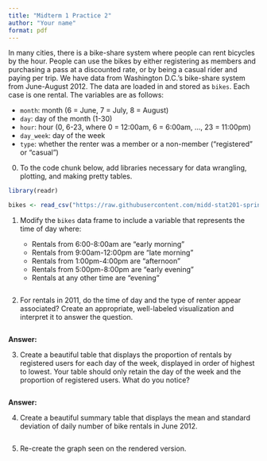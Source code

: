 ```yaml
---
title: "Midterm 1 Practice 2"
author: "Your name"
format: pdf
---
```


In many cities, there is a bike-share system where people can rent bicycles by the hour. People can use the bikes by either registering as members and purchasing a pass at a discounted rate, or by being a casual rider and paying per trip. We have data from Washington D.C.'s bike-share system from June-August 2012. The data are loaded in and stored as `bikes`. Each case is one rental. The variables are as follows:

-   `month`: month (6 = June, 7 = July, 8 = August)
-   `day`: day of the month (1-30)
-   `hour`: hour (0, 6-23, where 0 = 12:00am, 6 = 6:00am, ..., 23 = 11:00pm)
-   `day_week`: day of the week
-   `type`: whether the renter was a member or a non-member ("registered" or "casual")

0.  To the code chunk below, add libraries necessary for data wrangling, plotting, and making pretty tables.

```r
library(readr)

bikes <- read_csv("https://raw.githubusercontent.com/midd-stat201-spring2025/midd-stat201-spring2025.github.io/refs/heads/main/data/bikes_summer.csv", show_col_types = F)
```

1.  Modify the `bikes` data frame to include a variable that represents the time of day where:

    -   Rentals from 6:00-8:00am are "early morning"
    -   Rentals from 9:00am-12:00pm are "late morning"
    -   Rentals from 1:00pm-4:00pm are "afternoon"
    -   Rentals from 5:00pm-8:00pm are "early evening"
    -   Rentals at any other time are "evening"

```r

```

2.  For rentals in 2011, do the time of day and the type of renter appear associated? Create an appropriate, well-labeled visualization and interpret it to answer the question.

```r

```

**Answer:**

3.  Create a beautiful table that displays the proportion of rentals by registered users for each day of the week, displayed in order of highest to lowest. Your table should only retain the day of the week and the proportion of registered users. What do you notice?

```r

```

**Answer:**

4.  Create a beautiful summary table that displays the mean and standard deviation of daily number of bike rentals in June 2012.

```r

```

5.  Re-create the graph seen on the rendered version. 

```r

```


